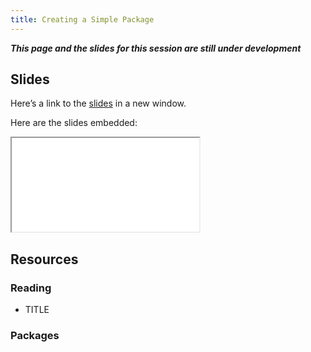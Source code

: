 ```yaml
---
title: Creating a Simple Package
---
```


***This page and the slides for this session are still under development***

## Slides

Here's a link to the [slides](/slides/03-packages/01-simple-package/index.qmd){target="_blank"} in a new window. 

Here are the slides embedded:

<iframe class="slide-deck ar3x2" src="/slides/03-packages/01-simple-package/index.html" title="Creating a simple package slides">
</iframe>

## Resources

### Reading

- TITLE

  <LINK>


### Packages
